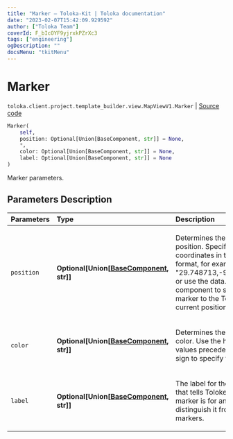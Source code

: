 ```yaml
---
title: "Marker — Toloka-Kit | Toloka documentation"
date: "2023-02-07T15:42:09.929592"
author: ["Toloka Team"]
coverId: F_bIcOYF9yjrxkPZrXc3
tags: ["engineering"]
ogDescription: ""
docsMenu: "tkitMenu"
---
```


# Marker
`toloka.client.project.template_builder.view.MapViewV1.Marker` | [Source code](https://github.com/Toloka/toloka-kit/blob/v1.1.3/src/client/project/template_builder/view.py#L446)

```python
Marker(
    self,
    position: Optional[Union[BaseComponent, str]] = None,
    *,
    color: Optional[Union[BaseComponent, str]] = None,
    label: Optional[Union[BaseComponent, str]] = None
)
```

Marker parameters.

## Parameters Description

| Parameters | Type | Description |
| :----------| :----| :-----------|
`position`|**Optional\[Union\[[BaseComponent](/docs/toloka-kit/reference/toloka.client.project.template_builder.base.BaseComponent), str\]\]**|<p>Determines the marker position. Specify the coordinates in the string format, for example, &quot;29.748713,-95.404287&quot;, or use the data.location component to set the marker to the Toloker&#x27;s current position.</p>
`color`|**Optional\[Union\[[BaseComponent](/docs/toloka-kit/reference/toloka.client.project.template_builder.base.BaseComponent), str\]\]**|<p>Determines the marker color. Use the hexadecimal values preceded by the # sign to specify the color.</p>
`label`|**Optional\[Union\[[BaseComponent](/docs/toloka-kit/reference/toloka.client.project.template_builder.base.BaseComponent), str\]\]**|<p>The label for the marker that tells Tolokers what this marker is for and helps distinguish it from other markers.</p>
